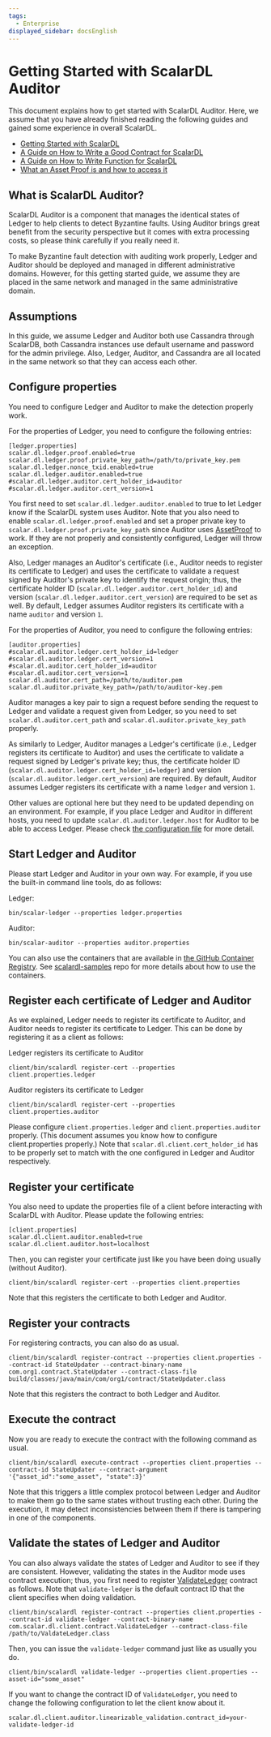 ```yaml
---
tags:
  - Enterprise
displayed_sidebar: docsEnglish
---
```


# Getting Started with ScalarDL Auditor

This document explains how to get started with ScalarDL Auditor.
Here, we assume that you have already finished reading the following guides and gained some experience in overall ScalarDL.

* [Getting Started with ScalarDL](getting-started.mdx)
* [A Guide on How to Write a Good Contract for ScalarDL](how-to-write-contract.mdx)
* [A Guide on How to Write Function for ScalarDL](how-to-write-function.mdx)
* [What an Asset Proof is and how to access it](how-to-write-applications.mdx#what-is-asset-proof)

## What is ScalarDL Auditor?

ScalarDL Auditor is a component that manages the identical states of Ledger to help clients to detect Byzantine faults.
Using Auditor brings great benefit from the security perspective but it comes with extra processing costs,
so please think carefully if you really need it.

To make Byzantine fault detection with auditing work properly,
Ledger and Auditor should be deployed and managed in different administrative domains.
However, for this getting started guide, we assume they are placed in the same network and managed in the same administrative domain.


## Assumptions

In this guide, we assume Ledger and Auditor both use Cassandra through ScalarDB,
both Cassandra instances use default username and password for the admin privilege.
Also, Ledger, Auditor, and Cassandra are all located in the same network so that they can access each other.

## Configure properties

You need to configure Ledger and Auditor to make the detection properly work.

For the properties of Ledger, you need to configure the following entries:
```
[ledger.properties]
scalar.dl.ledger.proof.enabled=true
scalar.dl.ledger.proof.private_key_path=/path/to/private_key.pem
scalar.dl.ledger.nonce_txid.enabled=true
scalar.dl.ledger.auditor.enabled=true
#scalar.dl.ledger.auditor.cert_holder_id=auditor
#scalar.dl.ledger.auditor.cert_version=1
```

You first need to set `scalar.dl.ledger.auditor.enabled` to true to let Ledger know if the ScalarDL system uses Auditor.
Note that you also need to enable `scalar.dl.ledger.proof.enabled` and set a proper private key to `scalar.dl.ledger.proof.private_key_path` since Auditor uses [AssetProof](how-to-write-applications.mdx#what-is-asset-proof) to work.
If they are not properly and consistently configured, Ledger will throw an exception.

Also, Ledger manages an Auditor's certificate (i.e., Auditor needs to register its certificate to Ledger) and uses the certificate to validate a request signed by Auditor's private key to identify the request origin; thus, the certificate holder ID (`scalar.dl.ledger.auditor.cert_holder_id`) and version (`scalar.dl.ledger.auditor.cert_version`) are required to be set as well. 
By default, Ledger assumes Auditor registers its certificate with a name `auditor` and version `1`.

For the properties of Auditor, you need to configure the following entries:
```
[auditor.properties]
#scalar.dl.auditor.ledger.cert_holder_id=ledger
#scalar.dl.auditor.ledger.cert_version=1
#scalar.dl.auditor.cert_holder_id=auditor
#scalar.dl.auditor.cert_version=1
scalar.dl.auditor.cert_path=/path/to/auditor.pem
scalar.dl.auditor.private_key_path=/path/to/auditor-key.pem
```

Auditor manages a key pair to sign a request before sending the request to Ledger and validate a request given from Ledger,
so you need to set `scalar.dl.auditor.cert_path` and `scalar.dl.auditor.private_key_path` properly.

As similarly to Ledger, Auditor manages a Ledger's certificate (i.e., Ledger registers its certificate to Auditor) and uses the certificate to validate a request signed by Ledger's private key; thus, the certificate holder ID (`scalar.dl.auditor.ledger.cert_holder_id=ledger`) and version (`scalar.dl.auditor.ledger.cert_version`) are required.
By default, Auditor assumes Ledger registers its certificate with a name `ledger` and version `1`.

Other values are optional here but they need to be updated depending on an environment.
For example, if you place Ledger and Auditor in different hosts, you need to update `scalar.dl.auditor.ledger.host` for Auditor to be able to access Ledger.
Please check [the configuration file](https://github.com/scalar-labs/scalar/blob/master/auditor/conf/auditor.properties) for more detail.


## Start Ledger and Auditor

Please start Ledger and Auditor in your own way.
For example, if you use the built-in command line tools, do as follows:

Ledger:
```shell
bin/scalar-ledger --properties ledger.properties
```

Auditor:
```shell
bin/scalar-auditor --properties auditor.properties
```

You can also use the containers that are available in [the GitHub Container Registry](https://github.com/orgs/scalar-labs/packages).
See [scalardl-samples](https://github.com/scalar-labs/scalardl-samples) repo for more details about how to use the containers.

## Register each certificate of Ledger and Auditor

As we explained, Ledger needs to register its certificate to Auditor, and Auditor needs to register its certificate to Ledger. This can be done by registering it as a client as follows:

Ledger registers its certificate to Auditor
```shell
client/bin/scalardl register-cert --properties client.properties.ledger
```

Auditor registers its certificate to Ledger
```shell
client/bin/scalardl register-cert --properties client.properties.auditor
```

Please configure `client.properties.ledger` and `client.properties.auditor` properly.
(This document assumes you know how to configure client.properties properly.)
Note that `scalar.dl.client.cert_holder_id` has to be properly set to match with the one configured in Ledger and Auditor respectively.

## Register your certificate

You also need to update the properties file of a client before interacting with ScalarDL with Auditor.
Please update the following entries:
```
[client.properties]
scalar.dl.client.auditor.enabled=true
scalar.dl.client.auditor.host=localhost
```

Then, you can register your certificate just like you have been doing usually (without Auditor).

```shell
client/bin/scalardl register-cert --properties client.properties
```

Note that this registers the certificate to both Ledger and Auditor.

## Register your contracts

For registering contracts, you can also do as usual.

```shell
client/bin/scalardl register-contract --properties client.properties --contract-id StateUpdater --contract-binary-name com.org1.contract.StateUpdater --contract-class-file build/classes/java/main/com/org1/contract/StateUpdater.class
```

Note that this registers the contract to both Ledger and Auditor.

## Execute the contract

Now you are ready to execute the contract with the following command as usual.

```shell
client/bin/scalardl execute-contract --properties client.properties --contract-id StateUpdater --contract-argument '{"asset_id":"some_asset", "state":3}'
```

Note that this triggers a little complex protocol between Ledger and Auditor to make them go to the same states without trusting each other.
During the execution, it may detect inconsistencies between them if there is tampering in one of the components.

## Validate the states of Ledger and Auditor

You can also always validate the states of Ledger and Auditor to see if they are consistent.
However, validating the states in the Auditor mode uses contract execution; thus, you first need to register [ValidateLedger](https://github.com/scalar-labs/scalardl-java-client-sdk/blob/master/src/main/java/com/scalar/dl/client/contract/ValidateLedger.java) contract as follows. Note that `validate-ledger` is the default contract ID that the client specifies when doing validation.

```shell
client/bin/scalardl register-contract --properties client.properties --contract-id validate-ledger --contract-binary-name com.scalar.dl.client.contract.ValidateLedger --contract-class-file /path/to/ValdateLedger.class
```

Then, you can issue the `validate-ledger` command just like as usually you do.

```shell
client/bin/scalardl validate-ledger --properties client.properties --asset-id="some_asset"
```

If you want to change the contract ID of `ValidateLedger`, you need to change the following configuration to let the client know about it.
```
scalar.dl.client.auditor.linearizable_validation.contract_id=your-validate-ledger-id
```